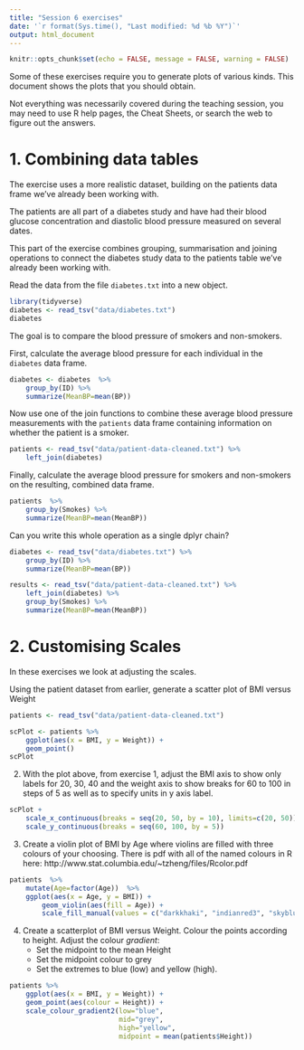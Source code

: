 ```yaml
---
title: "Session 6 exercises"
date: '`r format(Sys.time(), "Last modified: %d %b %Y")`'
output: html_document
---
```


```r
knitr::opts_chunk$set(echo = FALSE, message = FALSE, warning = FALSE)
```

Some of these exercises require you to generate plots of various kinds. This document
shows the plots that you should obtain.

Not everything was necessarily covered during the teaching session, you may need
to use R help pages, the Cheat Sheets, or search the web to figure out the 
answers.

# 1. Combining data tables

The exercise uses a more realistic dataset, building on the patients data frame
we’ve already been working with.

The patients are all part of a diabetes study and have had their blood glucose
concentration and diastolic blood pressure measured on several dates.

This part of the exercise combines grouping, summarisation and joining
operations to connect the diabetes study data to the patients table we've
already been working with.

Read the data from the file `diabetes.txt` into a new object.

```r
library(tidyverse)
diabetes <- read_tsv("data/diabetes.txt")
diabetes
```

The goal is to compare the blood pressure of smokers and non-smokers.

First, calculate the average blood pressure for each individual in the
`diabetes` data frame.

```r
diabetes <- diabetes  %>%  
    group_by(ID) %>%  
    summarize(MeanBP=mean(BP))
```

Now use one of the join functions to combine these average blood pressure
measurements with the `patients` data frame containing information on whether
the patient is a smoker.

```r
patients <- read_tsv("data/patient-data-cleaned.txt") %>%  
    left_join(diabetes)

```

Finally, calculate the average blood pressure for smokers and non-smokers on
the resulting, combined data frame.

```r
patients  %>%  
    group_by(Smokes) %>%  
    summarize(MeanBP=mean(MeanBP))
```

Can you write this whole operation as a single dplyr chain?

```r
diabetes <- read_tsv("data/diabetes.txt") %>%  
    group_by(ID) %>%  
    summarize(MeanBP=mean(BP))

results <- read_tsv("data/patient-data-cleaned.txt") %>%  
    left_join(diabetes) %>%  
    group_by(Smokes) %>%  
    summarize(MeanBP=mean(MeanBP))
```

# 2. Customising Scales


In these exercises we look at adjusting the scales.

Using the patient dataset from earlier, generate a scatter plot of BMI versus
Weight

```r
patients <- read_tsv("data/patient-data-cleaned.txt")

scPlot <- patients %>%  
    ggplot(aes(x = BMI, y = Weight)) + 
    geom_point()
scPlot
```

2. With the plot above, from exercise 1, adjust the BMI axis to show only
   labels for 20, 30, 40 and the weight axis to show breaks for 60 to 100 in
   steps of 5 as well as to specify units in y axis label. 


```r
scPlot +
    scale_x_continuous(breaks = seq(20, 50, by = 10), limits=c(20, 50)) +
    scale_y_continuous(breaks = seq(60, 100, by = 5))
```

3. Create a violin plot of BMI by Age where violins are filled with three
   colours of your choosing.  There is pdf with all of the named colours in R
   here:
   http://www.stat.columbia.edu/~tzheng/files/Rcolor.pdf

```r
patients  %>%  
    mutate(Age=factor(Age))  %>%  
    ggplot(aes(x = Age, y = BMI)) +
        geom_violin(aes(fill = Age)) +
        scale_fill_manual(values = c("darkkhaki", "indianred3", "skyblue3"))
```            

4. Create a scatterplot of BMI versus Weight. Colour the points according to
   height. Adjust the colour *gradient*:   
    * Set the midpoint to the mean Height
    * Set the midpoint colour to grey 
    * Set the extremes to blue (low) and yellow (high).

```r
patients %>%  
    ggplot(aes(x = BMI, y = Weight)) + 
    geom_point(aes(colour = Height)) +
    scale_colour_gradient2(low="blue", 
                           mid="grey",
                           high="yellow",
                           midpoint = mean(patients$Height))
```
